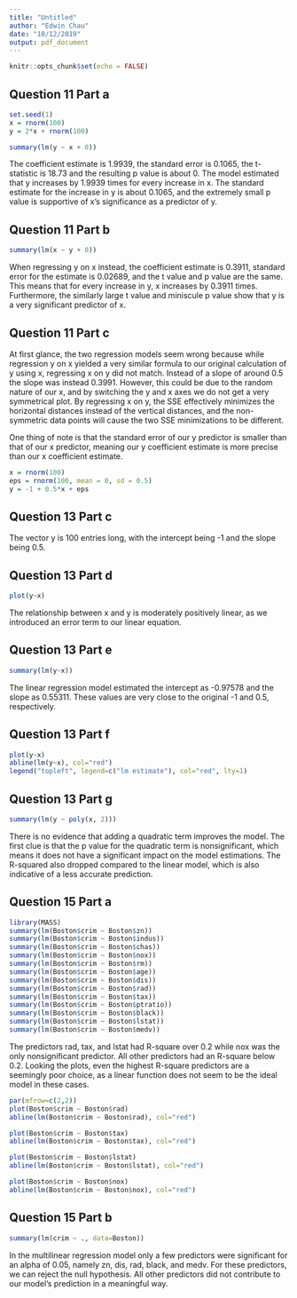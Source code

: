 ```yaml
---
title: "Untitled"
author: "Edwin Chau"
date: "10/12/2019"
output: pdf_document
---
```


```r
knitr::opts_chunk$set(echo = FALSE)
```

## Question 11 Part a
```r
set.seed(1)
x = rnorm(100)
y = 2*x + rnorm(100)

summary(lm(y ~ x + 0))
```
The coefficient estimate is 1.9939, the standard error is 0.1065, the t-statistic is 18.73 and the resulting p value is about 0. The model estimated that y increases by 1.9939 times for every increase in x. The standard estimate for the increase in y is about 0.1065, and the extremely small p value is supportive of x's significance as a predictor of y.


## Question 11 Part b
```r
summary(lm(x ~ y + 0))
```
When regressing y on x instead, the coefficient estimate is 0.3911, standard error for the estimate is 0.02689, and the t value and p value are the same. This means that for every increase in y, x increases by 0.3911 times. Furthermore, the similarly large t value and miniscule p value show that y is a very significant predictor of x.

## Question 11 Part c

At first glance, the two regression models seem wrong because while regression y on x yielded a very similar formula to our original calculation of y using x, regressing x on y did not match. Instead of a slope of around 0.5 the slope was instead 0.3991. However, this could be due to the random nature of our x, and by switching the y and x axes we do not get a very symmetrical plot. By regressing x on y, the SSE effectively minimizes the horizontal distances instead of the vertical distances, and the non-symmetric data points will cause the two SSE minimizations to be different. 

One thing of note is that the standard error of our y predictor is smaller than that of our x predictor, meaning our y coefficient estimate is more precise than our x coefficient estimate. 


```r
x = rnorm(100)
eps = rnorm(100, mean = 0, sd = 0.5)
y = -1 + 0.5*x + eps
```

## Question 13 Part c

The vector y is 100 entries long, with the intercept being -1 and the slope being 0.5.

## Question 13 Part d

```r
plot(y~x)
```
The relationship between x and y is moderately positively linear, as we introduced an error term to our linear equation. 

## Question 13 Part e
```r
summary(lm(y~x))
```

The linear regression model estimated the intercept as -0.97578 and the slope as 0.55311. These values are very close to the original -1 and 0.5, respectively. 

## Question 13 Part f
```r
plot(y~x)
abline(lm(y~x), col="red")
legend("topleft", legend=c("lm estimate"), col="red", lty=1)
```

## Question 13 Part g
```r
summary(lm(y ~ poly(x, 2)))
```
There is no evidence that adding a quadratic term improves the model. The first clue is that the p value for the quadratic term is nonsignificant, which means it does not have a significant impact on the model estimations. The R-squared also dropped compared to the linear model, which is also indicative of a less accurate prediction. 


## Question 15 Part a
```r
library(MASS)
summary(lm(Boston$crim ~ Boston$zn))
summary(lm(Boston$crim ~ Boston$indus))
summary(lm(Boston$crim ~ Boston$chas))
summary(lm(Boston$crim ~ Boston$nox))
summary(lm(Boston$crim ~ Boston$rm))
summary(lm(Boston$crim ~ Boston$age))
summary(lm(Boston$crim ~ Boston$dis))
summary(lm(Boston$crim ~ Boston$rad))
summary(lm(Boston$crim ~ Boston$tax))
summary(lm(Boston$crim ~ Boston$ptratio))
summary(lm(Boston$crim ~ Boston$black))
summary(lm(Boston$crim ~ Boston$lstat))
summary(lm(Boston$crim ~ Boston$medv))
```

The predictors rad, tax, and lstat had R-square over 0.2 while nox was the only nonsignificant predictor. All other predictors had an R-square below 0.2. Looking the plots, even the highest R-square predictors are a seemingly poor choice, as a linear function does not seem to be the ideal model in these cases. 

```r
par(mfrow=c(2,2))
plot(Boston$crim ~ Boston$rad)
abline(lm(Boston$crim ~ Boston$rad), col="red")

plot(Boston$crim ~ Boston$tax)
abline(lm(Boston$crim ~ Boston$tax), col="red")

plot(Boston$crim ~ Boston$lstat)
abline(lm(Boston$crim ~ Boston$lstat), col="red")

plot(Boston$crim ~ Boston$nox)
abline(lm(Boston$crim ~ Boston$nox), col="red")

```

## Question 15 Part b
```r
summary(lm(crim ~ ., data=Boston))
```

In the multilinear regression model only a few predictors were significant for an alpha of 0.05, namely zn, dis, rad, black, and medv. For these predictors, we can reject the null hypothesis. All other predictors did not contribute to our model's prediction in a meaningful way. 